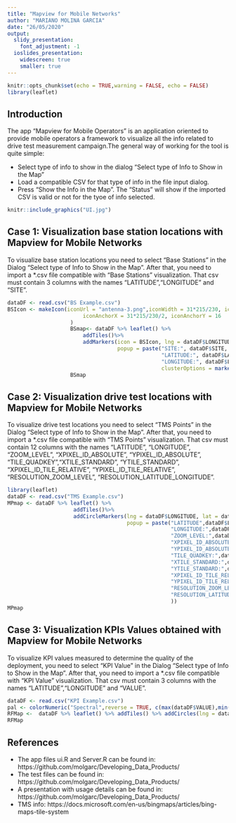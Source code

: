 ```yaml
---
title: "Mapview for Mobile Networks"
author: "MARIANO MOLINA GARCIA"
date: "26/05/2020"
output:
  slidy_presentation: 
    font_adjustment: -1
  ioslides_presentation: 
    widescreen: true
    smaller: true
---
```


```r
knitr::opts_chunk$set(echo = TRUE,warning = FALSE, echo = FALSE)
library(leaflet)
```

## Introduction

The app "Mapview for Mobile Operators" is an application oriented to provide mobile operators a framework to visualize all the info related to drive test measurement campaign.The general way of working for the tool is quite simple:

- Select type of info to show in the dialog "Select type of Info to Show in the Map"
- Load a compatible CSV for that type of info in the file input dialog.
- Press "Show the Info in the Map". The "Status" will show if the imported CSV is valid or not for the tyoe of info selected.

```r
knitr::include_graphics("UI.jpg")
```

## Case 1: Visualization base station locations with Mapview for Mobile Networks

To visualize base station locations you need to select "Base Stations" in the Dialog "Select type of Info to Show in the Map".
After that, you need to import a *.csv file compatible with "Base Stations" visualization. That csv must contain 3 columns with the names "LATITUDE","LONGITUDE" and "SITE".

```r
dataDF <- read.csv("BS Example.csv")
BSIcon <- makeIcon(iconUrl = "antenna-3.png",iconWidth = 31*215/230, iconHeight = 31,
                        iconAnchorX = 31*215/230/2, iconAnchorY = 16
                    )
                    BSmap<- dataDF %>% leaflet() %>%
                        addTiles()%>%
                        addMarkers(icon = BSIcon, lng = dataDF$LONGITUDE, lat = dataDF$LATITUDE,
                                   popup = paste("SITE:", dataDF$SITE, "<br>",
                                                 "LATITUDE:", dataDF$LATITUDE , "<br>",
                                                 "LONGITUDE:", dataDF$LONGITUDE , "<br>",
                                                 clusterOptions = markerClusterOptions()))
                    BSmap
```

## Case 2: Visualization drive test locations with Mapview for Mobile Networks

To visualize drive test locations you need to select "TMS Points" in the Dialog "Select type of Info to Show in the Map".
After that, you need to import a *.csv file compatible with "TMS Points" visualization. That csv must contain 12 columns with the names "LATITUDE", "LONGITUDE", "ZOOM_LEVEL", "XPIXEL_ID_ABSOLUTE", "YPIXEL_ID_ABSOLUTE", "TILE_QUADKEY","XTILE_STANDARD", "YTILE_STANDARD", "XPIXEL_ID_TILE_RELATIVE", "YPIXEL_ID_TILE_RELATIVE", "RESOLUTION_ZOOM_LEVEL", "RESOLUTION_LATITUDE_LONGITUDE".

```r
library(leaflet)
dataDF <- read.csv("TMS Example.csv")
MPmap <- dataDF %>% leaflet() %>% 
                     addTiles()%>%
                     addCircleMarkers(lng = dataDF$LONGITUDE, lat = dataDF$LATITUDE,
                                      popup = paste("LATITUDE",dataDF$LATITUDE, "<br>",
                                                    "LONGITUDE:",dataDF$LONGITUDE , "<br>",
                                                    "ZOOM_LEVEL:",dataDF$ZOOM_LEVEL , "<br>",
                                                    "XPIXEL_ID_ABSOLUTE:",dataDF$XPIXEL_ID_ABSOLUTE , "<br>",
                                                    "YPIXEL_ID_ABSOLUTE:",dataDF$YPIXEL_ID_ABSOLUTE , "<br>",
                                                    "TILE_QUADKEY:",dataDF$TILE_QUADKEY , "<br>",
                                                    "XTILE_STANDARD:",dataDF$XTILE_STANDARD , "<br>",
                                                    "YTILE_STANDARD:",dataDF$YTILE_STANDARD , "<br>",
                                                    "XPIXEL_ID_TILE_RELATIVE:",dataDF$XPIXEL_ID_TILE_RELATIVE , "<br>",
                                                    "YPIXEL_ID_TILE_RELATIVE:",dataDF$YPIXEL_ID_TILE_RELATIVE , "<br>",
                                                    "RESOLUTION_ZOOM_LEVEL:",dataDF$RESOLUTION_ZOOM_LEVEL , "<br>",
                                                    "RESOLUTION_LATITUDE_LONGITUDE:",dataDF$RESOLUTION_LATITUDE_LONGITUDE
                                                    ))
MPmap
```

## Case 3: Visualization KPIs Values obtained with Mapview for Mobile Networks

To visualize KPI values measured to determine the quality of the deployment, you need to select "KPI Value" in the Dialog "Select type of Info to Show in the Map".
After that, you need to import a *.csv file compatible with "KPI Value" visualization. That csv must contain 3 columns with the names "LATITUDE","LONGITUDE" and "VALUE".

```r
dataDF <- read.csv("KPI Example.csv")
pal <- colorNumeric("Spectral",reverse = TRUE, c(max(dataDF$VALUE),min(dataDF$VALUE)), na.color = "transparent")
RFMap <-  dataDF %>% leaflet() %>% addTiles() %>% addCircles(lng = dataDF$LONGITUDE, lat = dataDF$LATITUDE,color = pal(dataDF$VALUE),popup = paste("LATITUDE",dataDF$LATITUDE, "<br>","LONGITUDE:",dataDF$LONGITUDE, "<br>","KPI_VALUE:", dataDF$VALUE)) %>% addLegend(position = c("topright"), pal=pal,values = dataDF$VALUE,title = "KPI Value")
RFMap
```

## References

- The app files ui.R and Server.R can be found in: https://github.com/molgarc/Developing_Data_Products/
- The test files can be found in: https://github.com/molgarc/Developing_Data_Products/
- A presentation with usage details can be found in: https://github.com/molgarc/Developing_Data_Products/
- TMS info: https://docs.microsoft.com/en-us/bingmaps/articles/bing-maps-tile-system